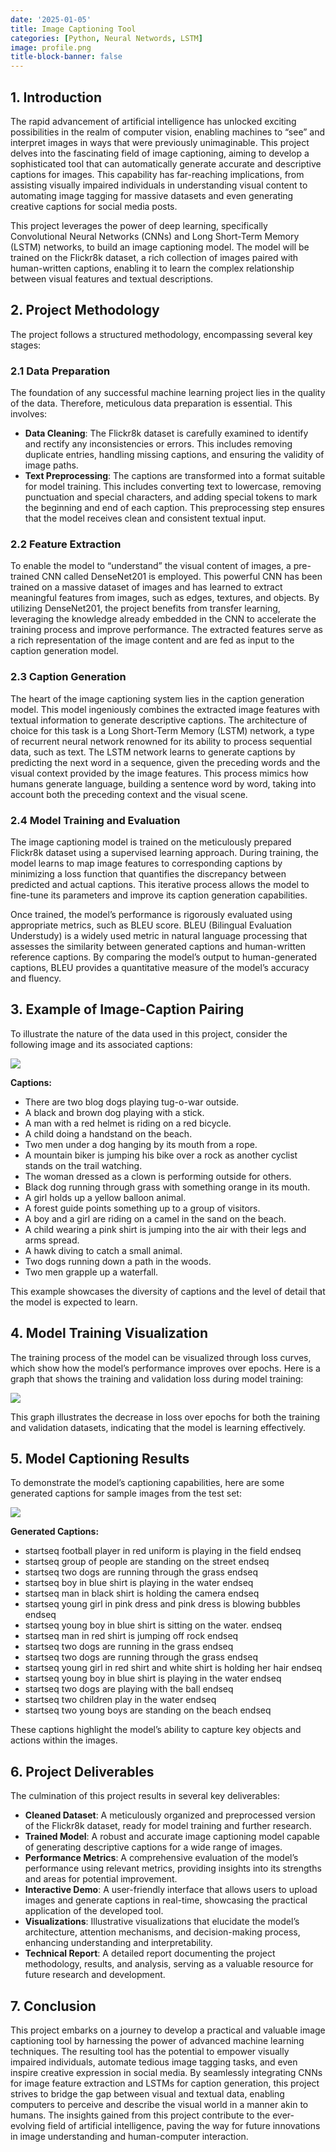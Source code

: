 ```yaml
---
date: '2025-01-05'
title: Image Captioning Tool
categories: [Python, Neural Networds, LSTM]
image: profile.png
title-block-banner: false
---
```


## 1. Introduction

The rapid advancement of artificial intelligence has unlocked exciting possibilities in the realm of computer vision, enabling machines to "see" and interpret images in ways that were previously unimaginable. This project delves into the fascinating field of image captioning, aiming to develop a sophisticated tool that can automatically generate accurate and descriptive captions for images. This capability has far-reaching implications, from assisting visually impaired individuals in understanding visual content to automating image tagging for massive datasets and even generating creative captions for social media posts.

This project leverages the power of deep learning, specifically Convolutional Neural Networks (CNNs) and Long Short-Term Memory (LSTM) networks, to build an image captioning model. The model will be trained on the Flickr8k dataset, a rich collection of images paired with human-written captions, enabling it to learn the complex relationship between visual features and textual descriptions.

## 2. Project Methodology

The project follows a structured methodology, encompassing several key stages:

### 2.1 Data Preparation

The foundation of any successful machine learning project lies in the quality of the data. Therefore, meticulous data preparation is essential. This involves:

* **Data Cleaning**: The Flickr8k dataset is carefully examined to identify and rectify any inconsistencies or errors. This includes removing duplicate entries, handling missing captions, and ensuring the validity of image paths.
* **Text Preprocessing**: The captions are transformed into a format suitable for model training. This includes converting text to lowercase, removing punctuation and special characters, and adding special tokens to mark the beginning and end of each caption. This preprocessing step ensures that the model receives clean and consistent textual input.

### 2.2 Feature Extraction

To enable the model to "understand" the visual content of images, a pre-trained CNN called DenseNet201 is employed. This powerful CNN has been trained on a massive dataset of images and has learned to extract meaningful features from images, such as edges, textures, and objects. By utilizing DenseNet201, the project benefits from transfer learning, leveraging the knowledge already embedded in the CNN to accelerate the training process and improve performance. The extracted features serve as a rich representation of the image content and are fed as input to the caption generation model.

### 2.3 Caption Generation

The heart of the image captioning system lies in the caption generation model. This model ingeniously combines the extracted image features with textual information to generate descriptive captions. The architecture of choice for this task is a Long Short-Term Memory (LSTM) network, a type of recurrent neural network renowned for its ability to process sequential data, such as text. The LSTM network learns to generate captions by predicting the next word in a sequence, given the preceding words and the visual context provided by the image features. This process mimics how humans generate language, building a sentence word by word, taking into account both the preceding context and the visual scene.

### 2.4 Model Training and Evaluation

The image captioning model is trained on the meticulously prepared Flickr8k dataset using a supervised learning approach. During training, the model learns to map image features to corresponding captions by minimizing a loss function that quantifies the discrepancy between predicted and actual captions. This iterative process allows the model to fine-tune its parameters and improve its caption generation capabilities.

Once trained, the model's performance is rigorously evaluated using appropriate metrics, such as BLEU score. BLEU (Bilingual Evaluation Understudy) is a widely used metric in natural language processing that assesses the similarity between generated captions and human-written reference captions. By comparing the model's output to human-generated captions, BLEU provides a quantitative measure of the model's accuracy and fluency.

## 3. Example of Image-Caption Pairing

To illustrate the nature of the data used in this project, consider the following image and its associated captions:

![](image.png)

**Captions:**

* There are two blog dogs playing tug-o-war outside.
* A black and brown dog playing with a stick.
* A man with a red helmet is riding on a red bicycle.
* A child doing a handstand on the beach.
* Two men under a dog hanging by its mouth from a rope.
* A mountain biker is jumping his bike over a rock as another cyclist stands on the trail watching.
* The woman dressed as a clown is performing outside for others.
* Black dog running through grass with something orange in its mouth.
* A girl holds up a yellow balloon animal.
* A forest guide points something up to a group of visitors.
* A boy and a girl are riding on a camel in the sand on the beach.
* A child wearing a pink shirt is jumping into the air with their legs and arms spread.
* A hawk diving to catch a small animal.
* Two dogs running down a path in the woods.
* Two men grapple up a waterfall.

This example showcases the diversity of captions and the level of detail that the model is expected to learn.

## 4. Model Training Visualization

The training process of the model can be visualized through loss curves, which show how the model's performance improves over epochs. Here is a graph that shows the training and validation loss during model training:

![](Validation.png)

This graph illustrates the decrease in loss over epochs for both the training and validation datasets, indicating that the model is learning effectively.

## 5. Model Captioning Results

To demonstrate the model's captioning capabilities, here are some generated captions for sample images from the test set:

![](Results.png)

**Generated Captions:**

* startseq football player in red uniform is playing in the field endseq
* startseq group of people are standing on the street endseq
* startseq two dogs are running through the grass endseq
* startseq boy in blue shirt is playing in the water endseq
* startseq man in black shirt is holding the camera endseq
* startseq young girl in pink dress and pink dress is blowing bubbles endseq
* startseq young boy in blue shirt is sitting on the water. endseq
* startseq man in red shirt is jumping off rock endseq
* startseq two dogs are running in the grass endseq
* startseq two dogs are running through the grass endseq
* startseq young girl in red shirt and white shirt is holding her hair endseq
* startseq young boy in blue shirt is playing in the water endseq
* startseq two dogs are playing with the ball endseq
* startseq two children play in the water endseq
* startseq two young boys are standing on the beach endseq

These captions highlight the model's ability to capture key objects and actions within the images.

## 6. Project Deliverables

The culmination of this project results in several key deliverables:

* **Cleaned Dataset**: A meticulously organized and preprocessed version of the Flickr8k dataset, ready for model training and further research.
* **Trained Model**: A robust and accurate image captioning model capable of generating descriptive captions for a wide range of images.
* **Performance Metrics**: A comprehensive evaluation of the model's performance using relevant metrics, providing insights into its strengths and areas for potential improvement.
* **Interactive Demo**: A user-friendly interface that allows users to upload images and generate captions in real-time, showcasing the practical application of the developed tool.
* **Visualizations**: Illustrative visualizations that elucidate the model's architecture, attention mechanisms, and decision-making process, enhancing understanding and interpretability.
* **Technical Report**: A detailed report documenting the project methodology, results, and analysis, serving as a valuable resource for future research and development.

## 7. Conclusion

This project embarks on a journey to develop a practical and valuable image captioning tool by harnessing the power of advanced machine learning techniques. The resulting tool has the potential to empower visually impaired individuals, automate tedious image tagging tasks, and even inspire creative expression in social media. By seamlessly integrating CNNs for image feature extraction and LSTMs for caption generation, this project strives to bridge the gap between visual and textual data, enabling computers to perceive and describe the visual world in a manner akin to humans. The insights gained from this project contribute to the ever-evolving field of artificial intelligence, paving the way for future innovations in image understanding and human-computer interaction.